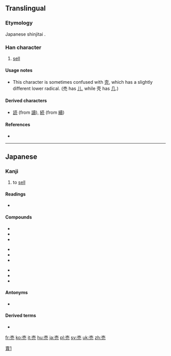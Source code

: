 {{also|賣|卖|壳}}
==Translingual==
{{ja-forms|売|[[卖]]|[[賣]]}}

[[Category:CJKV characters simplified differently in Japan and China|賣1]]

===Etymology===
Japanese shinjitai {{Han simp|賣|f=買|t=冗}}.

===Han character===
{{Han char|rn=33|rad=士|as=04|sn=7|four=|canj=土月竹山 (GBHU), X土月竹山 (XGBHU)|ids=⿱[[士]][[冗]]}}

# [[sell]]

====Usage notes====
* This character is sometimes confused with [[壳]], which has a slightly different lower radical. (売 has [[儿]], while 壳 has [[几]].)

====Derived characters====
* [[読]] (from [[讀]]), [[続]] (from [[續]])

====References====
* {{Han ref|kx=0243.041|dkj=05647|dj=0483.090|hdz=10428.021|uh=58F2|ud=22770}}

----

==Japanese==

===Kanji===
{{ja-kanji|grade=2|rs=士04|style=s|kyu=賣}}

# to [[sell]]

====Readings====
* {{ja-readings
|goon=[[め]] (me) {{qualifier|non-[[w:Jōyō kanji|Jōyō]] reading}}
|kanon=[[ばい]] (bai)
|toon=[[まい]] (mai) {{qualifier|non-[[w:Jōyō kanji|Jōyō]] reading}}
|kun=[[うる]] ([[売る]], uru)}}

====Compounds====
{{top3}}
*{{l|ja|sc=Jpan|売却|tr=ばいきゃく, baikyaku}}
*{{l|ja|sc=Jpan|売国|tr=ばいこく, baikoku}}
*{{l|ja|sc=Jpan|売春|tr=ばいしゅん, baishun}}
{{mid3}}
*{{l|ja|sc=Jpan|売女|tr=ばいた, baita}}
*{{l|ja|sc=Jpan|売買|tr=ばいばい, baibai}}
*{{l|ja|sc=Jpan|売名|tr=ばいめい, baimei}}
{{mid3}}
*{{l|ja|sc=Jpan|売僧|tr=まいす, maisu}}
*{{l|ja|sc=Jpan|商売|tr=しょうばい, shōbai}}
*{{l|ja|sc=Jpan|転売|tr=てんばい, tenbai}}
{{bottom}}

====Antonyms====
* {{l|ja|買}}

====Derived terms====
* {{l|ja|売る|tr=[[うる]], uru}}

[[fr:売]]
[[ko:売]]
[[it:売]]
[[hu:売]]
[[ja:売]]
[[pl:売]]
[[sv:売]]
[[uk:売]]
[[zh:売]]